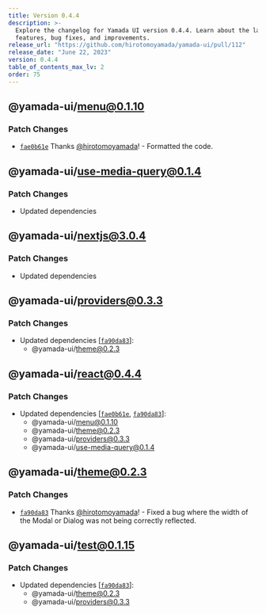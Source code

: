 ```yaml
---
title: Version 0.4.4
description: >-
  Explore the changelog for Yamada UI version 0.4.4. Learn about the latest
  features, bug fixes, and improvements.
release_url: "https://github.com/hirotomoyamada/yamada-ui/pull/112"
release_date: "June 22, 2023"
version: 0.4.4
table_of_contents_max_lv: 2
order: 75
---
```


## @yamada-ui/menu@0.1.10

### Patch Changes

- [`fae0b61e`](https://github.com/hirotomoyamada/yamada-ui/commit/fae0b61e8a4ba35fdc02d8a5d58e70ff5aac6aef) Thanks [@hirotomoyamada](https://github.com/hirotomoyamada)! - Formatted the code.

## @yamada-ui/use-media-query@0.1.4

### Patch Changes

- Updated dependencies

## @yamada-ui/nextjs@3.0.4

### Patch Changes

- Updated dependencies

## @yamada-ui/providers@0.3.3

### Patch Changes

- Updated dependencies \[[`fa90da83`](https://github.com/hirotomoyamada/yamada-ui/commit/fa90da8350abe1ce768e94b7e82108c2b66e869d)]:
  - @yamada-ui/theme@0.2.3

## @yamada-ui/react@0.4.4

### Patch Changes

- Updated dependencies \[[`fae0b61e`](https://github.com/hirotomoyamada/yamada-ui/commit/fae0b61e8a4ba35fdc02d8a5d58e70ff5aac6aef), [`fa90da83`](https://github.com/hirotomoyamada/yamada-ui/commit/fa90da8350abe1ce768e94b7e82108c2b66e869d)]:
  - @yamada-ui/menu@0.1.10
  - @yamada-ui/theme@0.2.3
  - @yamada-ui/providers@0.3.3
  - @yamada-ui/use-media-query@0.1.4

## @yamada-ui/theme@0.2.3

### Patch Changes

- [`fa90da83`](https://github.com/hirotomoyamada/yamada-ui/commit/fa90da8350abe1ce768e94b7e82108c2b66e869d) Thanks [@hirotomoyamada](https://github.com/hirotomoyamada)! - Fixed a bug where the width of the Modal or Dialog was not being correctly reflected.

## @yamada-ui/test@0.1.15

### Patch Changes

- Updated dependencies \[[`fa90da83`](https://github.com/hirotomoyamada/yamada-ui/commit/fa90da8350abe1ce768e94b7e82108c2b66e869d)]:
  - @yamada-ui/theme@0.2.3
  - @yamada-ui/providers@0.3.3
